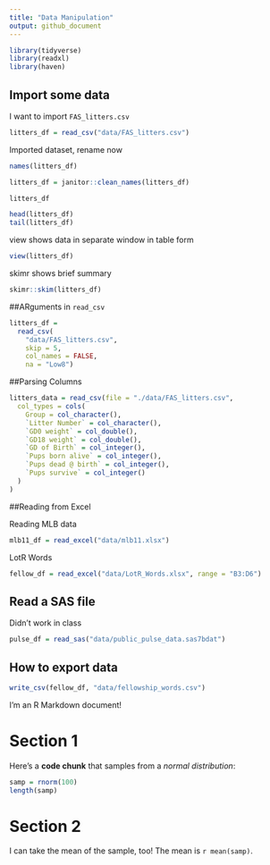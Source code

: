 ```yaml
---
title: "Data Manipulation"
output: github_document
---
```



```r
library(tidyverse)
library(readxl)
library(haven)
```

## Import some data

I want to import `FAS_litters.csv`


```r
litters_df = read_csv("data/FAS_litters.csv")
```

Imported dataset, rename now

```r
names(litters_df)

litters_df = janitor::clean_names(litters_df)
```

```r
litters_df

head(litters_df)
tail(litters_df)
```


view shows data in separate window in table form
```r
view(litters_df)
```


skimr shows brief summary
```r
skimr::skim(litters_df)
```

##ARguments in `read_csv`

```r
litters_df =
  read_csv(
    "data/FAS_litters.csv",
    skip = 5,
    col_names = FALSE,
    na = "Low8")
```



##Parsing Columns

```r
litters_data = read_csv(file = "./data/FAS_litters.csv",
  col_types = cols(
    Group = col_character(),
    `Litter Number` = col_character(),
    `GD0 weight` = col_double(),
    `GD18 weight` = col_double(),
    `GD of Birth` = col_integer(),
    `Pups born alive` = col_integer(),
    `Pups dead @ birth` = col_integer(),
    `Pups survive` = col_integer()
  )
)
```



##Reading from Excel

Reading MLB data

```r
mlb11_df = read_excel("data/mlb11.xlsx")
```


LotR Words 


```r
fellow_df = read_excel("data/LotR_Words.xlsx", range = "B3:D6")
```



## Read a SAS file
Didn't work in class

```r
pulse_df = read_sas("data/public_pulse_data.sas7bdat")
```



## How to export data

```r
write_csv(fellow_df, "data/fellowship_words.csv")
```





I'm an R Markdown document! 

# Section 1

Here's a **code chunk** that samples from 
a _normal distribution_:

```r
samp = rnorm(100)
length(samp)
```

# Section 2

I can take the mean of the sample, too!
The mean is `r mean(samp)`.